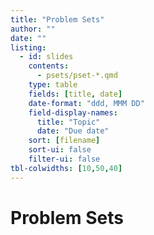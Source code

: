 ```yaml
---
title: "Problem Sets"
author: ""
date: ""
listing:
  - id: slides
    contents:
      - psets/pset-*.qmd
    type: table
    fields: [title, date]
    date-format: "ddd, MMM DD"
    field-display-names:
      title: "Topic"
      date: "Due date"
    sort: [filename]
    sort-ui: false
    filter-ui: false
tbl-colwidths: [10,50,40]
---
```


# Problem Sets

::: {#slides}
:::

